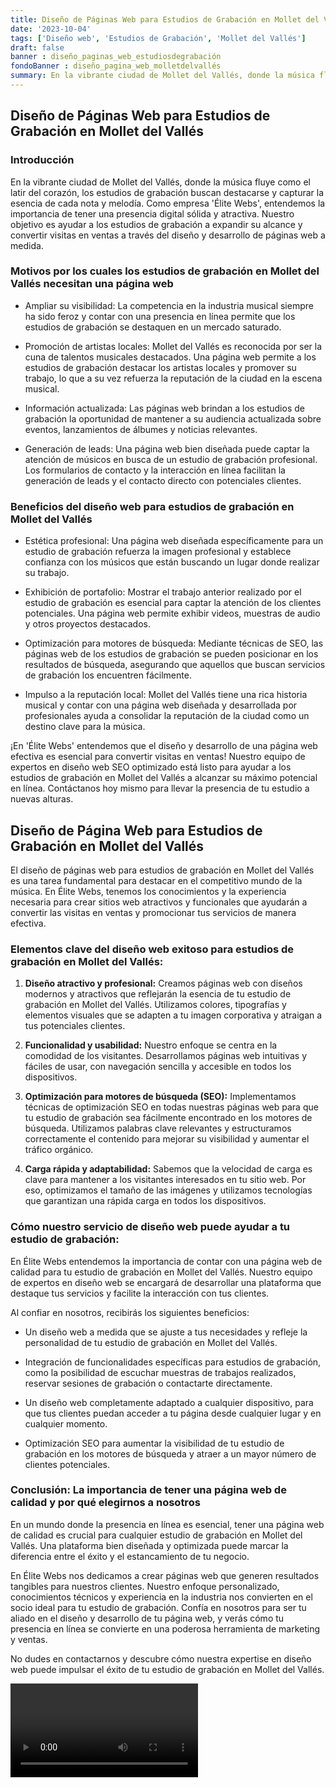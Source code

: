 ```yaml
---
title: Diseño de Páginas Web para Estudios de Grabación en Mollet del Vallés
date: '2023-10-04'
tags: ['Diseño web', 'Estudios de Grabación', 'Mollet del Vallés']
draft: false
banner : diseño_paginas_web_estudiosdegrabación
fondoBanner : diseño_pagina_web_molletdelvallés
summary: En la vibrante ciudad de Mollet del Vallés, donde la música fluye como el latir del corazón, los estudios de grabación buscan destacarse y capturar la esencia de cada nota y melodía. Como empresa 'Élite Webs', entendemos la importancia de tener una presencia digital sólida y atractiva. Nuestro objetivo es ayudar a los estudios de grabación a expandir su alcance y convertir visitas en ventas a través del diseño y desarrollo de páginas web a medida.
---
```


## Diseño de Páginas Web para Estudios de Grabación en Mollet del Vallés

### Introducción

En la vibrante ciudad de Mollet del Vallés, donde la música fluye como el latir del corazón, los estudios de grabación buscan destacarse y capturar la esencia de cada nota y melodía. Como empresa 'Élite Webs', entendemos la importancia de tener una presencia digital sólida y atractiva. Nuestro objetivo es ayudar a los estudios de grabación a expandir su alcance y convertir visitas en ventas a través del diseño y desarrollo de páginas web a medida.

### Motivos por los cuales los estudios de grabación en Mollet del Vallés necesitan una página web

- Ampliar su visibilidad: La competencia en la industria musical siempre ha sido feroz y contar con una presencia en línea permite que los estudios de grabación se destaquen en un mercado saturado.

- Promoción de artistas locales: Mollet del Vallés es reconocida por ser la cuna de talentos musicales destacados. Una página web permite a los estudios de grabación destacar los artistas locales y promover su trabajo, lo que a su vez refuerza la reputación de la ciudad en la escena musical.

- Información actualizada: Las páginas web brindan a los estudios de grabación la oportunidad de mantener a su audiencia actualizada sobre eventos, lanzamientos de álbumes y noticias relevantes.

- Generación de leads: Una página web bien diseñada puede captar la atención de músicos en busca de un estudio de grabación profesional. Los formularios de contacto y la interacción en línea facilitan la generación de leads y el contacto directo con potenciales clientes.

### Beneficios del diseño web para estudios de grabación en Mollet del Vallés

- Estética profesional: Una página web diseñada específicamente para un estudio de grabación refuerza la imagen profesional y establece confianza con los músicos que están buscando un lugar donde realizar su trabajo.

- Exhibición de portafolio: Mostrar el trabajo anterior realizado por el estudio de grabación es esencial para captar la atención de los clientes potenciales. Una página web permite exhibir videos, muestras de audio y otros proyectos destacados.

- Optimización para motores de búsqueda: Mediante técnicas de SEO, las páginas web de los estudios de grabación se pueden posicionar en los resultados de búsqueda, asegurando que aquellos que buscan servicios de grabación los encuentren fácilmente.

- Impulso a la reputación local: Mollet del Vallés tiene una rica historia musical y contar con una página web diseñada y desarrollada por profesionales ayuda a consolidar la reputación de la ciudad como un destino clave para la música.

¡En 'Élite Webs' entendemos que el diseño y desarrollo de una página web efectiva es esencial para convertir visitas en ventas! Nuestro equipo de expertos en diseño web SEO optimizado está listo para ayudar a los estudios de grabación en Mollet del Vallés a alcanzar su máximo potencial en línea. Contáctanos hoy mismo para llevar la presencia de tu estudio a nuevas alturas.

<GifSeo />

<Cta />

## **Diseño de Página Web para Estudios de Grabación en Mollet del Vallés**

El diseño de páginas web para estudios de grabación en Mollet del Vallés es una tarea fundamental para destacar en el competitivo mundo de la música. En Élite Webs, tenemos los conocimientos y la experiencia necesaria para crear sitios web atractivos y funcionales que ayudarán a convertir las visitas en ventas y promocionar tus servicios de manera efectiva.

### **Elementos clave del diseño web exitoso para estudios de grabación en Mollet del Vallés:**

1. **Diseño atractivo y profesional:** Creamos páginas web con diseños modernos y atractivos que reflejarán la esencia de tu estudio de grabación en Mollet del Vallés. Utilizamos colores, tipografías y elementos visuales que se adapten a tu imagen corporativa y atraigan a tus potenciales clientes.

2. **Funcionalidad y usabilidad:** Nuestro enfoque se centra en la comodidad de los visitantes. Desarrollamos páginas web intuitivas y fáciles de usar, con navegación sencilla y accesible en todos los dispositivos.

3. **Optimización para motores de búsqueda (SEO):** Implementamos técnicas de optimización SEO en todas nuestras páginas web para que tu estudio de grabación sea fácilmente encontrado en los motores de búsqueda. Utilizamos palabras clave relevantes y estructuramos correctamente el contenido para mejorar su visibilidad y aumentar el tráfico orgánico.

4. **Carga rápida y adaptabilidad:** Sabemos que la velocidad de carga es clave para mantener a los visitantes interesados en tu sitio web. Por eso, optimizamos el tamaño de las imágenes y utilizamos tecnologías que garantizan una rápida carga en todos los dispositivos.

### **Cómo nuestro servicio de diseño web puede ayudar a tu estudio de grabación:**

En Élite Webs entendemos la importancia de contar con una página web de calidad para tu estudio de grabación en Mollet del Vallés. Nuestro equipo de expertos en diseño web se encargará de desarrollar una plataforma que destaque tus servicios y facilite la interacción con tus clientes.

Al confiar en nosotros, recibirás los siguientes beneficios:

- Un diseño web a medida que se ajuste a tus necesidades y refleje la personalidad de tu estudio de grabación en Mollet del Vallés.

- Integración de funcionalidades específicas para estudios de grabación, como la posibilidad de escuchar muestras de trabajos realizados, reservar sesiones de grabación o contactarte directamente.

- Un diseño web completamente adaptado a cualquier dispositivo, para que tus clientes puedan acceder a tu página desde cualquier lugar y en cualquier momento.

- Optimización SEO para aumentar la visibilidad de tu estudio de grabación en los motores de búsqueda y atraer a un mayor número de clientes potenciales.

### **Conclusión: La importancia de tener una página web de calidad y por qué elegirnos a nosotros**

En un mundo donde la presencia en línea es esencial, tener una página web de calidad es crucial para cualquier estudio de grabación en Mollet del Vallés. Una plataforma bien diseñada y optimizada puede marcar la diferencia entre el éxito y el estancamiento de tu negocio.

En Élite Webs nos dedicamos a crear páginas web que generen resultados tangibles para nuestros clientes. Nuestro enfoque personalizado, conocimientos técnicos y experiencia en la industria nos convierten en el socio ideal para tu estudio de grabación. Confía en nosotros para ser tu aliado en el diseño y desarrollo de tu página web, y verás cómo tu presencia en línea se convierte en una poderosa herramienta de marketing y ventas.

No dudes en contactarnos y descubre cómo nuestra expertise en diseño web puede impulsar el éxito de tu estudio de grabación en Mollet del Vallés.

<Video />

<CtaBot job='Estudios de Grabación' city='Mollet del Vallés'/>

<Gmaps query='Mollet del Vallés+españa+maps' />